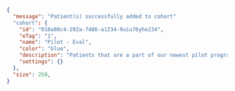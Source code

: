 ```json
{
  "message": "Patient(s) successfully added to cohort"
  "cohort": {
    "id": "018a80c4-292a-7486-a1234-9uiu76yhe234",
    "eTag": "1",
    "name": "Pilot - Eval",
    "color": "blue",
    "description": "Patients that are a part of our newest pilot program.",
    "settings": {}
  },
  "size": 250,
}
```
